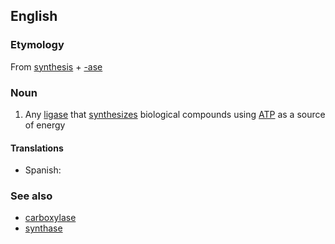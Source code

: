 ==English==

===Etymology===
From [[synthesis]] + [[-ase]]

===Noun===
{{en-noun}}

#{{enzyme}} Any [[ligase]] that [[synthesize]]s biological compounds using [[ATP]] as a source of energy

====Translations====
{{trans-top|ligase that synthesizes biological compounds}}
*Spanish: {{t-|es|sintetasa|f}}
{{trans-mid}}
{{trans-bottom}}

===See also===
*[[carboxylase]]
*[[synthase]]
